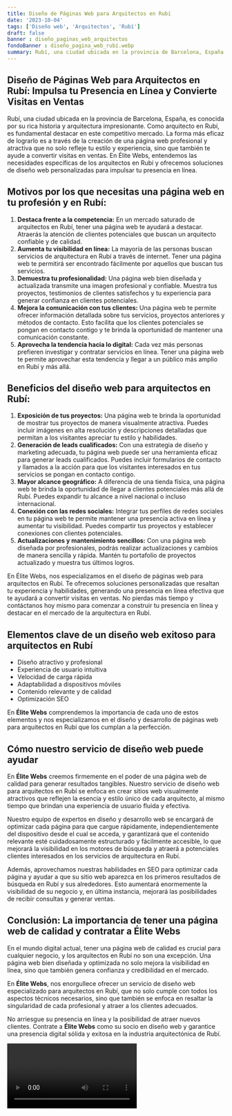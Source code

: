 ```yaml
---
title: Diseño de Páginas Web para Arquitectos en Rubí
date: '2023-10-04'
tags: ['Diseño web', 'Arquitectos', 'Rubí']
draft: false
banner : diseño_paginas_web_arquitectos
fondoBanner : diseño_pagina_web_rubí.webp
summary: Rubí, una ciudad ubicada en la provincia de Barcelona, España, es conocida por su rica historia y arquitectura impresionante. Como arquitecto en Rubí, es fundamental destacar en este competitivo mercado. La forma más eficaz de lograrlo es a través de la creación de una página web profesional y atractiva que no solo refleje tu estilo y experiencia, sino que también te ayude a convertir visitas en ventas. En Élite Webs, entendemos las necesidades específicas de los arquitectos en Rubí y ofrecemos soluciones de diseño web personalizadas para impulsar tu presencia en línea.
---
```


## Diseño de Páginas Web para Arquitectos en Rubí: Impulsa tu Presencia en Línea y Convierte Visitas en Ventas

Rubí, una ciudad ubicada en la provincia de Barcelona, España, es conocida por su rica historia y arquitectura impresionante. Como arquitecto en Rubí, es fundamental destacar en este competitivo mercado. La forma más eficaz de lograrlo es a través de la creación de una página web profesional y atractiva que no solo refleje tu estilo y experiencia, sino que también te ayude a convertir visitas en ventas. En Élite Webs, entendemos las necesidades específicas de los arquitectos en Rubí y ofrecemos soluciones de diseño web personalizadas para impulsar tu presencia en línea.

## Motivos por los que necesitas una página web en tu profesión y en Rubí:

1. **Destaca frente a la competencia:** En un mercado saturado de arquitectos en Rubí, tener una página web te ayudará a destacar. Atraerás la atención de clientes potenciales que buscan un arquitecto confiable y de calidad.
2. **Aumenta tu visibilidad en línea:** La mayoría de las personas buscan servicios de arquitectura en Rubí a través de internet. Tener una página web te permitirá ser encontrado fácilmente por aquellos que buscan tus servicios.
3. **Demuestra tu profesionalidad:** Una página web bien diseñada y actualizada transmite una imagen profesional y confiable. Muestra tus proyectos, testimonios de clientes satisfechos y tu experiencia para generar confianza en clientes potenciales.
4. **Mejora la comunicación con tus clientes:** Una página web te permite ofrecer información detallada sobre tus servicios, proyectos anteriores y métodos de contacto. Esto facilita que los clientes potenciales se pongan en contacto contigo y te brinda la oportunidad de mantener una comunicación constante.
5. **Aprovecha la tendencia hacia lo digital:** Cada vez más personas prefieren investigar y contratar servicios en línea. Tener una página web te permite aprovechar esta tendencia y llegar a un público más amplio en Rubí y más allá.

## Beneficios del diseño web para arquitectos en Rubí:

1. **Exposición de tus proyectos:** Una página web te brinda la oportunidad de mostrar tus proyectos de manera visualmente atractiva. Puedes incluir imágenes en alta resolución y descripciones detalladas que permitan a los visitantes apreciar tu estilo y habilidades.
2. **Generación de leads cualificados:** Con una estrategia de diseño y marketing adecuada, tu página web puede ser una herramienta eficaz para generar leads cualificados. Puedes incluir formularios de contacto y llamados a la acción para que los visitantes interesados en tus servicios se pongan en contacto contigo.
3. **Mayor alcance geográfico:** A diferencia de una tienda física, una página web te brinda la oportunidad de llegar a clientes potenciales más allá de Rubí. Puedes expandir tu alcance a nivel nacional o incluso internacional.
4. **Conexión con las redes sociales:** Integrar tus perfiles de redes sociales en tu página web te permite mantener una presencia activa en línea y aumentar tu visibilidad. Puedes compartir tus proyectos y establecer conexiones con clientes potenciales.
5. **Actualizaciones y mantenimiento sencillos:** Con una página web diseñada por profesionales, podrás realizar actualizaciones y cambios de manera sencilla y rápida. Mantén tu portafolio de proyectos actualizado y muestra tus últimos logros.

En Élite Webs, nos especializamos en el diseño de páginas web para arquitectos en Rubí. Te ofrecemos soluciones personalizadas que resaltan tu experiencia y habilidades, generando una presencia en línea efectiva que te ayudará a convertir visitas en ventas. No pierdas más tiempo y contáctanos hoy mismo para comenzar a construir tu presencia en línea y destacar en el mercado de la arquitectura en Rubí.

<GifSeo />

<Cta />

## Elementos clave de un diseño web exitoso para arquitectos en Rubí

- Diseño atractivo y profesional
- Experiencia de usuario intuitiva
- Velocidad de carga rápida
- Adaptabilidad a dispositivos móviles
- Contenido relevante y de calidad
- Optimización SEO

En **Élite Webs** comprendemos la importancia de cada uno de estos elementos y nos especializamos en el diseño y desarrollo de páginas web para arquitectos en Rubí que los cumplan a la perfección.

## Cómo nuestro servicio de diseño web puede ayudar

En **Élite Webs** creemos firmemente en el poder de una página web de calidad para generar resultados tangibles. Nuestro servicio de diseño web para arquitectos en Rubí se enfoca en crear sitios web visualmente atractivos que reflejen la esencia y estilo único de cada arquitecto, al mismo tiempo que brindan una experiencia de usuario fluida y efectiva.

Nuestro equipo de expertos en diseño y desarrollo web se encargará de optimizar cada página para que cargue rápidamente, independientemente del dispositivo desde el cual se acceda, y garantizará que el contenido relevante esté cuidadosamente estructurado y fácilmente accesible, lo que mejorará la visibilidad en los motores de búsqueda y atraerá a potenciales clientes interesados en los servicios de arquitectura en Rubí.

Además, aprovechamos nuestras habilidades en SEO para optimizar cada página y ayudar a que su sitio web aparezca en los primeros resultados de búsqueda en Rubí y sus alrededores. Esto aumentará enormemente la visibilidad de su negocio y, en última instancia, mejorará las posibilidades de recibir consultas y generar ventas.

## Conclusión: La importancia de tener una página web de calidad y contratar a Élite Webs

En el mundo digital actual, tener una página web de calidad es crucial para cualquier negocio, y los arquitectos en Rubí no son una excepción. Una página web bien diseñada y optimizada no solo mejora la visibilidad en línea, sino que también genera confianza y credibilidad en el mercado.

En **Élite Webs**, nos enorgullece ofrecer un servicio de diseño web especializado para arquitectos en Rubí, que no solo cumple con todos los aspectos técnicos necesarios, sino que también se enfoca en resaltar la singularidad de cada profesional y atraer a los clientes adecuados.

No arriesgue su presencia en línea y la posibilidad de atraer nuevos clientes. Contrate a **Élite Webs** como su socio en diseño web y garantice una presencia digital sólida y exitosa en la industria arquitectónica de Rubí.

<Video />

<CtaBot job='Arquitectos' city='Rubí'/>

<Gmaps query='Rubí+españa+maps' />